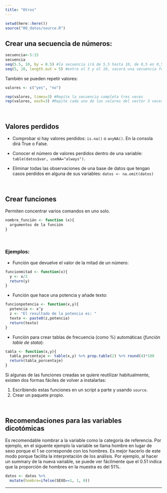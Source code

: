 ```yaml
---
title: "Otros"
---
```


```r
setwd(here::here())
source("00_datos/source.R")
```

## Crear una secuencia de números: {#secuencia}

```r
secuencia<-5:15
secuencia
seq(5.5, 10, by = 0.5) #la secuencia irá de 5,5 hasta 10, de 0,5 en 0,5
seq(5, 10, length.out = 5) #entre el 5 y el 10, sacará una secuencia formada por 5 números
```

También se pueden repetir valores:

```r
valores <- c("yes", "no")

rep(valores, times=3) #Repite la secuencia completa tres veces
rep(valores, each=3) #Repite cada uno de los valores del vector 3 veces
```

<br>

## Valores perdidos {#NA}

-   Comprobar si hay valores perdidos: `is.na()` o `anyNA()`. En la consola dirá True o False.

-   Conocer el número de valores perdidos dentro de una variable: `table(datos$var, useNA="always")`.

-   Eliminar todas las observaciones de una base de datos que tengan casos perdidos en alguna de sus variables: `datos <- na.omit(datos)`

<br>

## Crear funciones {#funciones}

Permiten concentrar varios comandos en uno solo.

``` r
nombre_función <- function (x){
  argumentos de la función
}
```

<br>

### Ejemplos:

-   Función que devuelve el valor de la mitad de un número:

``` r
funcionmitad <- function(x){
  y <- x/2
  return(y)
}
```

-   Función que hace una potencia y añade texto:

``` r
funcionpotencia <- function(x,y){
  potencia <- x^y
  z <- "El resultado de la potencia es: "
  texto <- paste0(z,potencia)
  return(texto)
}
```

-   Función para crear tablas de frecuencia (como %) automáticas (*función table de stata*):

``` r
tabla <- function(x,y){
  tabla_porcentaje <- table(x,y) %>% prop.table(2) %>% round(4)*100
  return(tabla_porcentaje)
}
```

Si algunas de las funciones creadas se quiere reutilizar habitualmente, existen dos formas fáciles de volver a instalarlas:

1.  Escribiendo estas funciones en un script a parte y usando `source`.
2.  Crear un paquete propio.

<br>

## Recomendaciones para las variables dicotómicas {#recomendaciones_dicotomicas}

Es recomendable nombrar a la variable como la categoría de referencia. Por ejemplo, en el siguente ejemplo la variable se llama hombre en lugar de sexo porque el 1 se corresponde con los hombres. Es mejor hacerlo de este modo porque facilita la interpretación de los análisis. Por ejemplo, al hacer un summary de la nueva variable, se puede ver fácilmente que el 0.51 indica que la proporción de hombres en la muestra es del 51%.

``` r
datos <- datos %>% 
  mutate(hombre=ifelse(SEXO==1, 1, 0))
```

------------------------------------------------------------------------

